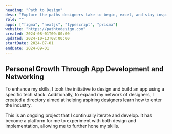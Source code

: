 ```yaml
---
heading: "Path to Design"
desc: "Explore the paths designers take to begin, excel, and stay inspired."
role: ""
apps: ["figma", "nextjs", "typescript", "prisma"]
website: "https://pathtodesign.com"
created: 2024-08-01T09:00:00
updated: 2024-10-13T08:00:00
startDate: 2024-07-01
endDate: 2024-09-01
---
```


## Personal Growth Through App Development and Networking

To enhance my skills, I took the initiative to design and build an app using a specific tech stack. Additionally, to expand my network of designers, I created a directory aimed at helping aspiring designers learn how to enter the industry.

This is an ongoing project that I continually iterate and develop. It has become a platform for me to experiment with both design and implementation, allowing me to further hone my skills.
